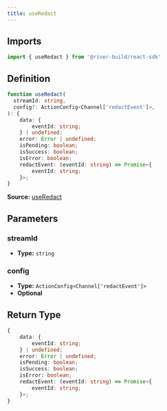 ```yaml
---
title: useRedact
---
```


## Imports

```ts
import { useRedact } from '@river-build/react-sdk'
```

## Definition

```ts
function useRedact(
  streamId: string,
  config?: ActionConfig<Channel['redactEvent']>,
): {
    data: {
        eventId: string;
    } | undefined;
    error: Error | undefined;
    isPending: boolean;
    isSuccess: boolean;
    isError: boolean;
    redactEvent: (eventId: string) => Promise<{
        eventId: string;
    }>;
}
```

**Source:** [useRedact](https://github.com/river-build/river/blob/main/packages/react-sdk/src/useRedact.ts)

## Parameters

### streamId

- **Type:** `string`

### config

- **Type:** `ActionConfig<Channel['redactEvent']>`
- **Optional**

## Return Type

```ts
{
    data: {
        eventId: string;
    } | undefined;
    error: Error | undefined;
    isPending: boolean;
    isSuccess: boolean;
    isError: boolean;
    redactEvent: (eventId: string) => Promise<{
        eventId: string;
    }>;
}
```
